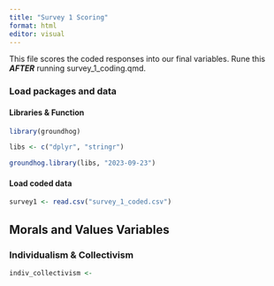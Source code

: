 ```yaml
---
title: "Survey 1 Scoring"
format: html
editor: visual
---
```


This file scores the coded responses into our final variables. Rune this ***AFTER*** running survey_1_coding.qmd.

### Load packages and data

#### Libraries & Function

```r
library(groundhog)

libs <- c("dplyr", "stringr")

groundhog.library(libs, "2023-09-23")

```

#### Load coded data

```r
survey1 <- read.csv("survey_1_coded.csv")
```



## Morals and Values Variables

### Individualism & Collectivism

```r

indiv_collectivism <- 

```


